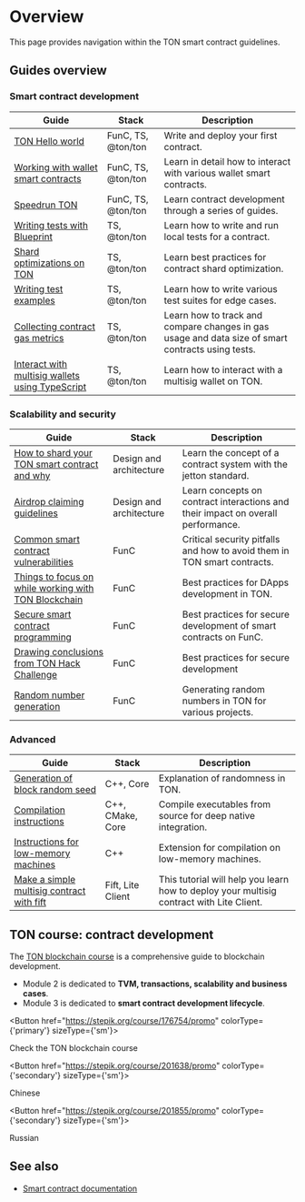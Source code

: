 

# Overview

This page provides navigation within the TON smart contract guidelines. 

## Guides overview

### Smart contract development

| Guide                                                                                           | Stack                            | Description                                                       |
|-------------------------------------------------------------------------------------------------|----------------------------------|-------------------------------------------------------------------|
| [TON Hello world](https://helloworld.tonstudio.io/01-wallet/)                                         | FunC, TS, @ton/ton               | Write and deploy your first contract.                             |
| [Working with wallet smart contracts](/v3/guidelines/smart-contracts/howto/wallet/)             | FunC, TS, @ton/ton               | Learn in detail how to interact with various wallet smart contracts. |
| [Speedrun TON](https://tonspeedrun.tapps.ninja/)                                                    | FunC, TS, @ton/ton               | Learn contract development through a series of guides.            |
| [Writing tests with Blueprint](/v3/guidelines/smart-contracts/testing/overview/)                | TS, @ton/ton                     | Learn how to write and run local tests for a contract.            |
| [Shard optimizations on TON](/v3/guidelines/smart-contracts/howto/shard-optimization/)          | TS, @ton/ton                     | Learn best practices for contract shard optimization.             |
| [Writing test examples](/v3/guidelines/smart-contracts/testing/writing-test-examples/)         | TS, @ton/ton                     | Learn how to write various test suites for edge cases.            |
| [Collecting contract gas metrics](/v3/guidelines/smart-contracts/testing/collect-contract-gas-metric/)         | TS, @ton/ton                     | Learn how to track and compare changes in gas usage and data size of smart contracts using tests.            |
| [Interact with multisig wallets using TypeScript](/v3/guidelines/smart-contracts/howto/multisig-js) | TS, @ton/ton                     | Learn how to interact with a multisig wallet on TON.              |


### Scalability and security

| Guide                                                                                                                                                  | Stack                   | Description                                                                      |
|--------------------------------------------------------------------------------------------------------------------------------------------------------|-------------------------|----------------------------------------------------------------------------------|
| [How to shard your TON smart contract and why](https://blog.ton.org/how-to-shard-your-ton-smart-contract-and-why-studying-the-anatomy-of-tons-jettons) | Design and architecture | Learn the concept of a contract system with the jetton standard.                 |
| [Airdrop claiming guidelines](/v3/guidelines/smart-contracts/howto/airdrop-claim-best-practice/)                                                       | Design and architecture | Learn concepts on contract interactions and their impact on overall performance. |
| [Common smart contract vulnerabilities](/v3/guidelines/smart-contracts/security/common-vulnerabilities/)                                               | FunC                    | Critical security pitfalls and how to avoid them in TON smart contracts.         |
| [Things to focus on while working with TON Blockchain](/v3/guidelines/smart-contracts/security/things-to-focus/)                                       | FunC                    | Best practices for DApps development in TON.                                     |
| [Secure smart contract programming](/v3/guidelines/smart-contracts/security/secure-programming/)                                                       | FunC                    | Best practices for secure development of smart contracts on FunC.                |
| [Drawing conclusions from TON Hack Challenge](/v3/guidelines/smart-contracts/security/ton-hack-challenge-1/)                                           | FunC                    | Best practices for secure development                                            |
| [Random number generation](/v3/guidelines/smart-contracts/security/random-number-generation/)                                                          | FunC                    | Generating random numbers in TON for various projects.                           |


### Advanced 

| Guide                                                                                                                                                  | Stack                    | Description                                                                              |
|--------------------------------------------------------------------------------------------------------------------------------------------------------|--------------------------|------------------------------------------------------------------------------------------|
| [Generation of block random seed](/v3/guidelines/smart-contracts/security/random/)                                                                     | C++, Core               | Explanation of randomness in TON.                                                       |
| [Compilation instructions](/v3/guidelines/smart-contracts/howto/compile/compilation-instructions/)                                                     | C++, CMake, Core        | Compile executables from source for deep native integration.                             |
| [Instructions for low-memory machines](/v3/guidelines/smart-contracts/howto/compile/instructions-low-memory/)                                          | C++                     | Extension for compilation on low-memory machines.                                        |
| [Make a simple multisig contract with fift](/v3/guidelines/smart-contracts/howto/multisig/)                                                            | Fift, Lite Client       | This tutorial will help you learn how to deploy your multisig contract with Lite Client. |

## TON course: contract development

The [TON blockchain course](https://stepik.org/course/176754/) is a comprehensive guide to blockchain development.

- Module 2 is dedicated to __TVM, transactions, scalability and business cases__.
- Module 3 is dedicated to __smart contract development lifecycle__.


<Button href="https://stepik.org/course/176754/promo"
        colorType={'primary'} sizeType={'sm'}>

Check the TON blockchain course

</Button>


<Button href="https://stepik.org/course/201638/promo"
        colorType={'secondary'} sizeType={'sm'}>

Chinese

</Button>


<Button href="https://stepik.org/course/201855/promo"
        colorType={'secondary'} sizeType={'sm'}>

Russian

</Button>


## See also
- [Smart contract documentation](/v3/documentation/smart-contracts/overview/)

<Feedback />
